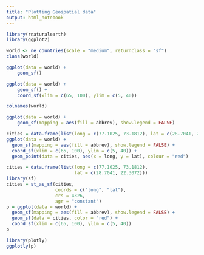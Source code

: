 ```yaml
---
title: "Plotting Geospatial data"
output: html_notebook
---
```


```r
library(rnaturalearth)
library(ggplot2)
```

```r
world <- ne_countries(scale = "medium", returnclass = "sf")
class(world)
```

```r
ggplot(data = world) +
    geom_sf()
```

```r
ggplot(data = world) +
    geom_sf() +
    coord_sf(xlim = c(65, 100), ylim = c(5, 40))
```

```r
colnames(world)
```

```r
ggplot(data = world) +
    geom_sf(mapping = aes(fill = abbrev), show.legend = FALSE)
```

```r
cities = data.frame(list(long = c(77.1025, 73.1812), lat = c(28.7041, 22.3072)))
ggplot(data = world) +
  geom_sf(mapping = aes(fill = abbrev), show.legend = FALSE) +
  coord_sf(xlim = c(65, 100), ylim = c(5, 40)) +
  geom_point(data = cities, aes(x = long, y = lat), colour = "red")
```

```r
cities = data.frame(list(long = c(77.1025, 73.1812), 
                         lat = c(28.7041, 22.3072)))
library(sf)
cities = st_as_sf(cities, 
                  coords = c("long", "lat"), 
                  crs = 4326, 
                  agr = "constant")
p = ggplot(data = world) +
  geom_sf(mapping = aes(fill = abbrev), show.legend = FALSE) +
  geom_sf(data = cities, color = "red") +
  coord_sf(xlim = c(65, 100), ylim = c(5, 40)) 
p
```

```r
library(plotly)
ggplotly(p)
```
